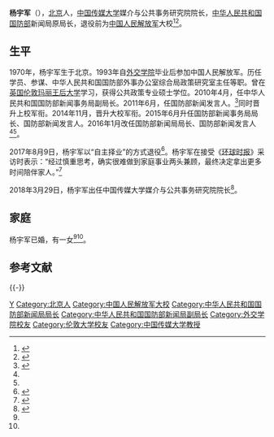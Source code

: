 

{{Infobox officeholder
| 姓名        = 楊宇軍
|军衔        = <gallery>
File:PLA Senior Colonel.svg|
</gallery>
| 效忠        = {{CPC}}<!--解放军格言：听党指挥--><br/>{{PRC}}
| 服务        = {{PLA}}
}}


'''杨宇军'''（{{bd|1970年|||}}），[[北京|北京]]人，[[中国传媒大学|中国传媒大学]]媒介与公共事务研究院院长，[[中华人民共和国国防部|中华人民共和国国防部]]新闻局原局长，退役前为[[中国人民解放军|中国人民解放军]]大校<ref name=gfb>{{Cite web |url = http://www.mod.gov.cn/info/2017-02/23/content_4621521.htm |title = 国防部新闻发言人杨宇军大校 |author =  |date = 2017-02-23 |publisher = 中华人民共和国国防部 |language =  |accessdate =  |quote =  |archive-date = 2020-10-15 |archive-url = https://web.archive.org/web/20201015081637/http://www.mod.gov.cn/info/2017-02/23/content_4621521.htm |dead-url = no }}</ref><ref name=ifeng>{{Cite web |url = http://news.ifeng.com/a/20141118/42505583_0.shtml |title = 国防部发言人杨宇军晋升大校军衔 系70后 |author =  |date = 2014-11-18 |publisher = 凤凰网 |language =  |accessdate =  |quote =  |archive-date = 2020-06-04 |archive-url = https://web.archive.org/web/20200604214825/http://news.ifeng.com/a/20141118/42505583_0.shtml |dead-url = no }}</ref>。

==生平==
1970年，杨宇军生于北京。1993年自[[外交学院|外交学院]]毕业后参加中国人民解放军。历任学员、参谋、中华人民共和国国防部外事办公室综合局政策研究室主任等职。曾在[[英国|英国]][[伦敦玛丽王后大学|伦敦玛丽王后大学]]学习，获得公共政策专业硕士学位。2010年4月，任中华人民共和国国防部新闻事务局副局长。2011年6月，任国防部新闻发言人。<ref>{{cite news|title=中国国防部新闻发言人杨宇军亮相|url=http://www.chinanews.com/gn/2011/06-29/3145357.shtml|accessdate=2021-11-01|work=中新网|archive-date=2021-11-01|archive-url=https://web.archive.org/web/20211101141808/http://www.chinanews.com/gn/2011/06-29/3145357.shtml|dead-url=no}}</ref>同时晋升上校军衔。2014年11月，晋升大校军衔。2015年6月升任国防部新闻事务局局长、国防部新闻发言人。2016年1月改任国防部新闻局局长、国防部新闻发言人<ref name=gfb/><ref name=ifeng/>。

2017年8月9日，杨宇军以“自主择业”的方式退役<ref>{{cite news |title=国防部原发言人杨宇军退出现役：对家庭亏欠太多 |url=http://military.cctv.com/2017/08/09/ARTIDJp31Z4WZrd2dljVK3FG170809.shtml |accessdate=2021-11-01 |work=央视网 |archive-date=2021-11-04 |archive-url=https://web.archive.org/web/20211104212258/http://military.cctv.com/2017/08/09/ARTIDJp31Z4WZrd2dljVK3FG170809.shtml |dead-url=no }}</ref>。杨宇军在接受《[[环球时报|环球时报]]》采访时表示：“经过慎重思考，确实很难做到家庭事业两头兼顾，最终决定拿出更多时间陪伴家人。”<ref>{{cite news|title=国防部新闻发言人变更:吴谦升任局长 杨宇军退役|url=http://military.people.com.cn/n1/2017/0809/c1011-29460123.html|accessdate=2017-08-10|publisher=人民网|date=2017-08-09|archive-date=2017-12-28|archive-url=https://web.archive.org/web/20171228183931/http://military.people.com.cn/n1/2017/0809/c1011-29460123.html|dead-url=no}}</ref>

2018年3月29日，杨宇军出任中国传媒大学媒介与公共事务研究院院长<ref>{{cite news|author1=郭媛丹|title=国防部原新闻发言人杨宇军证实履职中国传媒大学媒介与公共事务研究院院长|url=http://china.huanqiu.com/article/2018-03/11718581.html|accessdate=2018-03-29|publisher=环球网|date=2018-03-29|archive-date=2019-06-04|archive-url=https://web.archive.org/web/20190604215131/http://china.huanqiu.com/article/2018-03/11718581.html|dead-url=no}}</ref>。

==家庭==
杨宇军已婚，有一女<ref name=gfb/><ref name=ifeng/>。

==参考文献==
{{Reflist|2}}
{{-}}
{{start box}}
{{s-mil|pla}}
{{s-before|[[耿雁生|耿雁生]]}}
{{s-title|[[中华人民共和国国防部|中华人民共和国国防部]][[中央军委国际军事合作办公室|新闻局]]局长|2015年6月—2017年8月}}
{{s-after|[[吴谦_(解放军)|吴谦]]}}
{{end box}}
{{DEFAULTSORT:Yang杨}}
[[Category:杨姓|Y]]
[[Category:北京人|Category:北京人]]
[[Category:中国人民解放军大校|Category:中国人民解放军大校]]
[[Category:中华人民共和国国防部新闻局局长|Category:中华人民共和国国防部新闻局局长]]
[[Category:中华人民共和国国防部新闻局副局长|Category:中华人民共和国国防部新闻局副局长]]
[[Category:外交学院校友|Category:外交学院校友]]
[[Category:伦敦大学校友|Category:伦敦大学校友]]
[[Category:中国传媒大学教授|Category:中国传媒大学教授]]